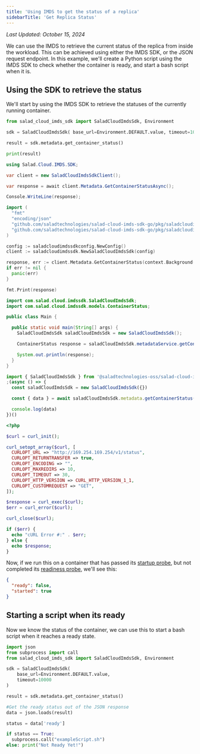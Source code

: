 ```yaml
---
title: 'Using IMDS to get the status of a replica'
sidebarTitle: 'Get Replica Status'
---
```


_Last Updated: October 15, 2024_

We can use the IMDS to retrieve the current status of the replica from inside the workload. This can be achieved using
either the IMDS SDK, or the JSON request endpoint. In this example, we'll create a Python script using the IMDS SDK to
check whether the container is ready, and start a bash script when it is.

## Using the SDK to retrieve the status

We'll start by using the IMDS SDK to retrieve the statuses of the currently running container.

<CodeGroup>

```python
from salad_cloud_imds_sdk import SaladCloudImdsSdk, Environment

sdk = SaladCloudImdsSdk( base_url=Environment.DEFAULT.value, timeout=10000 )

result = sdk.metadata.get_container_status()

print(result)

```

```c#
using Salad.Cloud.IMDS.SDK;

var client = new SaladCloudImdsSdkClient();

var response = await client.Metadata.GetContainerStatusAsync();

Console.WriteLine(response);

```

```go
import (
  "fmt"
  "encoding/json"
  "github.com/saladtechnologies/salad-cloud-imds-sdk-go/pkg/saladcloudimdssdkconfig"
  "github.com/saladtechnologies/salad-cloud-imds-sdk-go/pkg/saladcloudimdssdk"
)

config := saladcloudimdssdkconfig.NewConfig()
client := saladcloudimdssdk.NewSaladCloudImdsSdk(config)

response, err := client.Metadata.GetContainerStatus(context.Background())
if err != nil {
  panic(err)
}

fmt.Print(response)
```

```java
import com.salad.cloud.imdssdk.SaladCloudImdsSdk;
import com.salad.cloud.imdssdk.models.ContainerStatus;

public class Main {

  public static void main(String[] args) {
    SaladCloudImdsSdk saladCloudImdsSdk = new SaladCloudImdsSdk();

    ContainerStatus response = saladCloudImdsSdk.metadataService.getContainerStatus();

    System.out.println(response);
  }
}
```

```typescript
import { SaladCloudImdsSdk } from '@saladtechnologies-oss/salad-cloud-imds-sdk'
;(async () => {
  const saladCloudImdsSdk = new SaladCloudImdsSdk({})

  const { data } = await saladCloudImdsSdk.metadata.getContainerStatus()

  console.log(data)
})()
```

```php
<?php

$curl = curl_init();

curl_setopt_array($curl, [
  CURLOPT_URL => "http://169.254.169.254/v1/status",
  CURLOPT_RETURNTRANSFER => true,
  CURLOPT_ENCODING => "",
  CURLOPT_MAXREDIRS => 10,
  CURLOPT_TIMEOUT => 30,
  CURLOPT_HTTP_VERSION => CURL_HTTP_VERSION_1_1,
  CURLOPT_CUSTOMREQUEST => "GET",
]);

$response = curl_exec($curl);
$err = curl_error($curl);

curl_close($curl);

if ($err) {
  echo "cURL Error #:" . $err;
} else {
  echo $response;
}
```

</CodeGroup>

Now, if we run this on a container that has passed its
[startup probe](/container-engine/explanation/infrastructure-platform/startup-probes), but not completed its
[readiness probe](/container-engine/explanation/infrastructure-platform/readiness-probes), we'll see this:

```json
{
  "ready": false,
  "started": true
}
```

## Starting a script when its ready

Now we know the status of the container, we can use this to start a bash script when it reaches a ready state.

```python
import json
from subprocess import call
from salad_cloud_imds_sdk import SaladCloudImdsSdk, Environment

sdk = SaladCloudImdsSdk(
    base_url=Environment.DEFAULT.value,
    timeout=10000
)

result = sdk.metadata.get_container_status()

#Get the ready status out of the JSON response
data = json.loads(result)

status = data['ready']

if status == True:
  subprocess.call("exampleScript.sh")
else: print("Not Ready Yet!")
```
